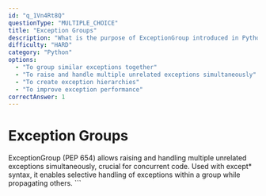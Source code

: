 ```yaml
---
id: "q_1Vn4Rt8Q"
questionType: "MULTIPLE_CHOICE"
title: "Exception Groups"
description: "What is the purpose of ExceptionGroup introduced in Python 3.11?"
difficulty: "HARD"
category: "Python"
options:
  - "To group similar exceptions together"
  - "To raise and handle multiple unrelated exceptions simultaneously"
  - "To create exception hierarchies"
  - "To improve exception performance"
correctAnswer: 1
---
```


# Exception Groups

ExceptionGroup (PEP 654) allows raising and handling multiple unrelated exceptions simultaneously, crucial for concurrent code. Used with except* syntax, it enables selective handling of exceptions within a group while propagating others.
\`\`\`
